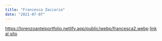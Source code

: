 ```yaml
---
title: "Francesca Zaccaria"
date: "2021-07-07"
---
```


https://lorenzoanteiportfolio.netlify.app/public/webp/francesca2.webp
[link al sito](https://www.aldesweb.org/produzioni/carnet-erotico/)
